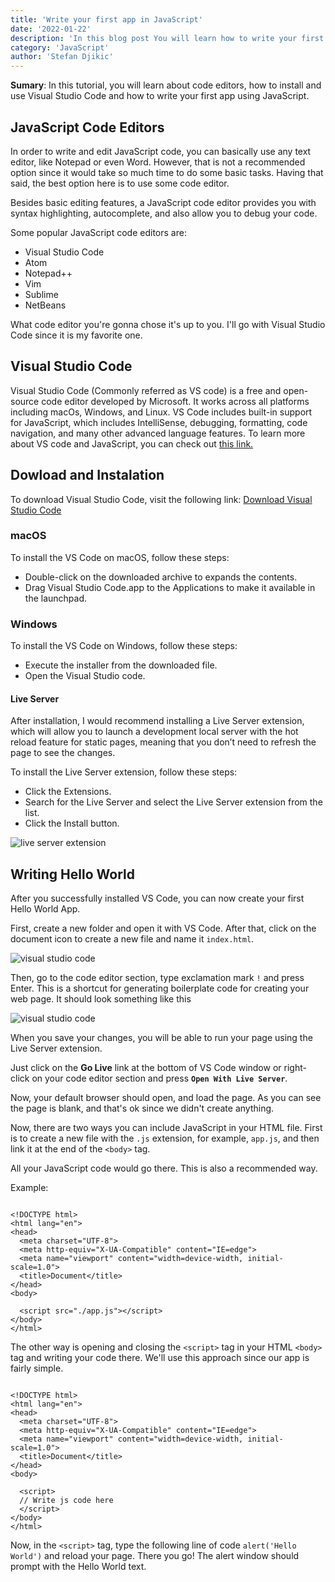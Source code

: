 ---
title: 'Write your first app in JavaScript'
date: '2022-01-22'
description: 'In this blog post You will learn how to write your first app in JavaScript - Hello World :)'
category: 'JavaScript'
author: 'Stefan Djikic'
---

**Sumary**: In this tutorial, you will learn about code editors, how to install and use Visual Studio Code and how to write your first app using JavaScript.

## JavaScript Code Editors

In order to write and edit JavaScript code, you can basically use any text editor, like Notepad or even Word. However, that is not a recommended option since it would take so much time to do some basic tasks.
Having that said, the best option here is to use some code editor.

Besides basic editing features, a JavaScript code editor provides you with syntax highlighting, autocomplete, and also allow you to debug your code.

Some popular JavaScript code editors are:

- Visual Studio Code
- Atom
- Notepad++
- Vim
- Sublime
- NetBeans

What code editor you're gonna chose it's up to you. I'll go with Visual Studio Code since it is my favorite one.

## Visual Studio Code

Visual Studio Code (Commonly referred as VS code) is a free and open-source code editor developed by Microsoft. It works across all platforms including macOs, Windows, and Linux.
VS Code includes built-in support for JavaScript, which includes IntelliSense, debugging, formatting, code navigation, and many other advanced language features.
To learn more about VS code and JavaScript, you can check out <a href="https://code.visualstudio.com/docs/languages/javascript" target="_blank" rel="noopener"><span>this link.</span> </a>

## Dowload and Instalation

To download Visual Studio Code, visit the following link:
<a href="https://code.visualstudio.com/download" target="_blank" rel="noopener">Download Visual Studio Code</a>

### macOS

To install the VS Code on macOS, follow these steps:

- Double-click on the downloaded archive to expands the contents.
- Drag Visual Studio Code.app to the Applications to make it available in the launchpad.

### Windows

To install the VS Code on Windows, follow these steps:

- Execute the installer from the downloaded file.
- Open the Visual Studio code.

#### Live Server

After installation, I would recommend installing a Live Server extension, which will allow you to launch a development local server with the hot reload feature for static pages, meaning that you don’t need to refresh the page to see the changes. 

To install the Live Server extension, follow these steps:

- Click the Extensions.
- Search for the Live Server and select the Live Server extension from the list.
- Click the Install button.

![live server extension](/images/vs-code/live-server.png)

## Writing Hello World

After you successfully installed VS Code, you can now create your first Hello World App.

First, create a new folder and open it with VS Code. After that, click on the document icon to create a new file and name it `index.html`.

![visual studio code](/images/vs-code/1-vs-code.png)

Then, go to the code editor section, type exclamation mark `!` and press Enter. This is a shortcut for generating boilerplate code for creating your web page.
It should look something like this

![visual studio code](/images/vs-code/2-vs-code.png)

When you save your changes, you will be able to run your page using the Live Server extension.

Just click on the **Go Live** link at the bottom of VS Code window or right-click on your code editor section and press **`Open With Live Server`**.

Now, your default browser should open, and load the page. As you can see the page is blank, and that's ok since we didn't create anything.

Now, there are two ways you can include JavaScript in your HTML file.
First is to create a new file with the `.js` extension, for example, `app.js`, and then link it at the end of the `<body>` tag.

All your JavaScript code would go there. This is also a recommended way.

Example:

```

<!DOCTYPE html>
<html lang="en">
<head>
  <meta charset="UTF-8">
  <meta http-equiv="X-UA-Compatible" content="IE=edge">
  <meta name="viewport" content="width=device-width, initial-scale=1.0">
  <title>Document</title>
</head>
<body>

  <script src="./app.js"></script>
</body>
</html>
```

The other way is opening and closing the `<script>` tag in your HTML `<body>` tag and writing your code there. We'll use this approach since our app is fairly simple.

```

<!DOCTYPE html>
<html lang="en">
<head>
  <meta charset="UTF-8">
  <meta http-equiv="X-UA-Compatible" content="IE=edge">
  <meta name="viewport" content="width=device-width, initial-scale=1.0">
  <title>Document</title>
</head>
<body>

  <script>
  // Write js code here
  </script>
</body>
</html>
```


Now, in the `<script>` tag, type the following line of code `alert('Hello World')` and reload your page. There you go! The alert window should prompt with the Hello World text.
